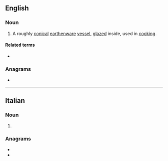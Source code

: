 ==English==
{{wikipedia}}

===Noun===
{{en-noun}}

# A roughly [[conical]] [[earthenware]] [[vessel]], [[glazed]] inside, used in [[cooking]].

====Related terms====
* {{l|en|cassoulet}}

===Anagrams===
* {{anagrams|en|a=aceloss|solaces}}

----

==Italian==

===Noun===
{{head|it|noun plural form|g=f}}

# {{plural of|it|cassola}}

===Anagrams===
* {{l|it|colasse}}
* {{l|it|locasse}}